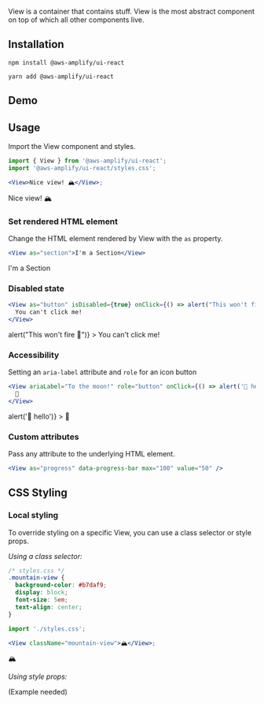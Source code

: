 
View is a container that contains stuff. View is the most abstract component on top of which all other components live.

## Installation

<BlockSwitcher>
<Block name="npm">

```shell
npm install @aws-amplify/ui-react
```

</Block>
<Block name="yarn">

```shell
yarn add @aws-amplify/ui-react
```

</Block>
</BlockSwitcher>

## Demo

<ViewDemo />

## Usage

Import the View component and styles.

```jsx
import { View } from '@aws-amplify/ui-react';
import '@aws-amplify/ui-react/styles.css';

<View>Nice view! 🏔</View>;
```

<Example>
  <View>Nice view! 🏔</View>
</Example>

### Set rendered HTML element

Change the HTML element rendered by View with the `as` property.

```jsx
<View as="section">I'm a Section</View>
```

<Example>
  <View as="section">I'm a Section</View>
</Example>

### Disabled state

```jsx
<View as="button" isDisabled={true} onClick={() => alert("This won't fire 🚫")}>
  You can't click me!
</View>
```

<Example>
  <View
    as="button"
    isDisabled={true}
    onClick={() => alert("This won't fire 🚫")}
  >
    You can't click me!
  </View>
</Example>

### Accessibility

Setting an `aria-label` attribute and `role` for an icon button

```jsx
<View ariaLabel="To the moon!" role="button" onClick={() => alert('👋 hello')}>
  🚀
</View>
```

<Example>
  <View
    ariaLabel="To the moon!"
    role="button"
    onClick={() => alert('👋 hello')}
  >
    🚀
  </View>
</Example>

### Custom attributes

Pass any attribute to the underlying HTML element.

```jsx
<View as="progress" data-progress-bar max="100" value="50" />
```

<Example>
  <View
    as="progress"
    data-progress-bar
    max="100"
    value="50"
    style={{ all: 'revert' }}
  />
</Example>

## CSS Styling

### Local styling

To override styling on a specific View, you can use a class selector or style props.

_Using a class selector:_

```css
/* styles.css */
.mountain-view {
  background-color: #b7daf9;
  display: block;
  font-size: 5em;
  text-align: center;
}
```

```jsx
import './styles.css';

<View className="mountain-view">🏔</View>;
```

<Example>
  <View className="mountain-view">🏔</View>
</Example>

_Using style props:_

(Example needed)
